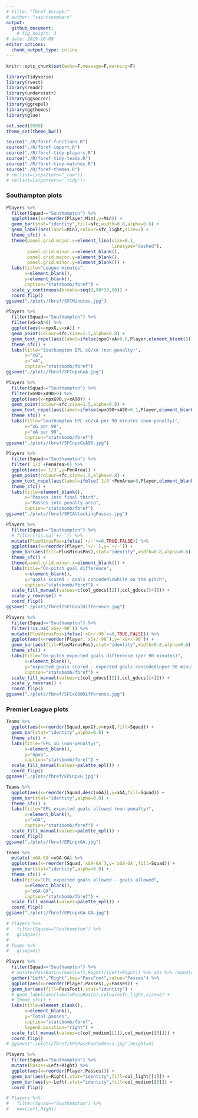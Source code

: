 ```yaml
---
# title: "fbref Scraper"
# author: "saintsnumbers"
output:
  github_document:
    # fig_height: 3
# date: 2019-10-09
editor_options:
  chunk_output_type: inline
---
```


```r
knitr::opts_chunk$set(echo=F,message=F,warning=F)

library(tidyverse)
library(rvest)
library(readr)
library(understatr)
library(ggsoccer)
library(ggrepel)
library(ggthemes)
library(glue)

set.seed(9999)
theme_set(theme_bw())

source("./R/fbref-functions.R")
source("./R/fbref-import.R")
source("./R/fbref-tidy-players.R")
source("./R/fbref-tidy-teams.R")
source("./R/fbref-tidy-matches.R")
source("./R/fbref-themes.R")
# rm(list=ls(pattern="_raw"))
# rm(list=ls(pattern="_tidy"))
```

### Southampton plots

```r
Players %>%
  filter(Squad=="Southampton") %>%
  ggplot(aes(x=reorder(Player,Min),y=Min)) +
  geom_bar(stat="identity",fill=sfc,width=0.8,alpha=0.6) +
  geom_label(aes(label=Min),colour=sfc_light,size=2) +
  theme_sfc() +
  theme(panel.grid.major.x=element_line(size=0.1,
                                        linetype="dashed"),
        panel.grid.minor.x=element_blank(),
        panel.grid.major.y=element_blank(),
        panel.grid.minor.y=element_blank()) +
  labs(title="League minutes",
       x=element_blank(),
       y=element_blank(),
       caption="statsbomb/fbref") +
  scale_y_continuous(breaks=seq(0,90*38,90)) +
  coord_flip()
ggsave("./plots/fbref/SFCMinutes.jpg")

Players %>%
  filter(Squad=="Southampton") %>%
  filter(xG+xA>0) %>%
  ggplot(aes(x=npxG,y=xA)) +
  geom_point(colour=sfc,size=1.5,alpha=0.8) +
  geom_text_repel(aes(label=ifelse(npxG+xA>0.6,Player,element_blank())),size=3) +
  theme_sfc() +
  labs(title="Southampton EPL xG/xA (non-penalty)",
       x="xG",
       y="xA",
       caption="statsbomb/fbref")
ggsave("./plots/fbref/SFCnpxGxA.jpg")

Players %>%
  filter(Squad=="Southampton") %>%
  filter(xG90+xA90>0) %>%
  ggplot(aes(x=npxG90,y=xA90)) +
  geom_point(colour=sfc,size=1.5,alpha=0.8) +
  geom_text_repel(aes(label=ifelse(npxG90+xA90>0.1,Player,element_blank())),size=3) +
  theme_sfc() +
  labs(title="Southampton EPL xG/xA per 90 minutes (non-penalty)",
       x="xG per 90",
       y="xA per 90",
       caption="statsbomb/fbref")
ggsave("./plots/fbref/SFCnpxGxA90.jpg")

Players %>%
  filter(Squad=="Southampton") %>%
  filter(`1/3`+PenArea>0) %>%
  ggplot(aes(x=`1/3`,y=PenArea)) +
  geom_point(colour=sfc,size=1.5,alpha=0.8) +
  geom_text_repel(aes(label=ifelse(`1/3`+PenArea>8,Player,element_blank())),size=3) +
  theme_sfc() +
  labs(title=element_blank(),
       x="Passes into final third",
       y="Passes into penalty area",
       caption="statsbomb/fbref")
ggsave("./plots/fbref/SFCAttackingPasses.jpg")

Players %>%
  filter(Squad=="Southampton") %>%
  # filter(!is.na(`+/-`)) %>%
  mutate(PlusMinusPos=ifelse(`+/-`>=0,TRUE,FALSE)) %>%
  ggplot(aes(x=reorder(Player,`+/-`),y=`+/-`)) +
  geom_bar(aes(fill=PlusMinusPos),stat="identity",width=0.8,alpha=0.6) +
  theme_sfc() +
  theme(panel.grid.minor.x=element_blank()) +
  labs(title="On-pitch goal difference",
       x=element_blank(),
       y="goals scored - goals conceded\nwhile on the pitch",
       caption="statsbomb/fbref") +
  scale_fill_manual(values=c(col_gdocs[[2]],col_gdocs[[4]])) +
  scale_y_reverse() +
  coord_flip()
ggsave("./plots/fbref/SFCGoalDifference.jpg")

Players %>%
  filter(Squad=="Southampton") %>%
  filter(!is.na(`xG+/-90`)) %>%
  mutate(PlusMinusPos=ifelse(`xG+/-90`>=0,TRUE,FALSE)) %>%
  ggplot(aes(x=reorder(Player,`xG+/-90`),y=`xG+/-90`)) +
  geom_bar(aes(fill=PlusMinusPos),stat="identity",width=0.8,alpha=0.6) +
  theme_sfc() +
  labs(title="On-pitch expected goals difference (per 90 minutes)",
       x=element_blank(),
       y="expected goals scored - expected goals conceded\nper 90 minutes while on the pitch",
       caption="statsbomb/fbref") +
  scale_fill_manual(values=c(col_gdocs[[2]],col_gdocs[[4]])) +
  scale_y_reverse() +
  coord_flip()
ggsave("./plots/fbref/SFCxG90Difference.jpg")
```

### Premier League plots

```r
Teams %>%
  ggplot(aes(x=reorder(Squad,npxG),y=npxG,fill=Squad)) +
  geom_bar(stat="identity",alpha=0.8) +
  theme_sfc() +
  labs(title="EPL xG (non-penalty)",
       x=element_blank(),
       y="npxG",
       caption="statsbomb/fbref") +
  scale_fill_manual(values=palette_epl()) +
  coord_flip()
ggsave("./plots/fbref/EPLnpxG.jpg")

Teams %>%
  ggplot(aes(x=reorder(Squad,desc(xGA)),y=xGA,fill=Squad)) +
  geom_bar(stat="identity",alpha=0.8) +
  theme_sfc() +
  labs(title="EPL expected goals allowed (non-penalty)",
       x=element_blank(),
       y="xGA",
       caption="statsbomb/fbref") +
  scale_fill_manual(values=palette_epl()) +
  coord_flip()
ggsave("./plots/fbref/EPLnpxGA.jpg")

Teams %>%
  mutate(`xGA-GA`=xGA-GA) %>%
  ggplot(aes(x=reorder(Squad,`xGA-GA`),y=`xGA-GA`,fill=Squad)) +
  geom_bar(stat="identity",alpha=0.8) +
  theme_sfc() +
  labs(title="EPL expected goals allowed - goals allowed",
       x=element_blank(),
       y="xGA-GA",
       caption="statsbomb/fbref") +
  scale_fill_manual(values=palette_epl()) +
  coord_flip()
ggsave("./plots/fbref/EPLnpxGA-GA.jpg")
```

```r
# Players %>%
#   filter(Squad=="Southampton") %>%
#   glimpse()
# 
# Teams %>%
#   glimpse()
```



```r
Players %>%
  filter(Squad=="Southampton") %>%
  # mutate(PassRatio=(max(Left,Right)/(Left+Right)) %>% abs %>% round(digits=2)) %>%
  gather("Left","Right",key="PassFoot",value="Passes") %>%
  ggplot(aes(x=reorder(Player,Passes),y=Passes)) +
  geom_bar(aes(fill=PassFoot),stat="identity") +
  # geom_label(aes(label=PassRatio),colour=sfc_light,size=2) +
  # theme_sfc() +
  labs(title=element_blank(),
       x=element_blank(),
       y="Total passes",
       caption="statsbomb/fbref",
       legend.position="right") +
  scale_fill_manual(values=c(col_medium[[1]],col_medium[[8]])) +
  coord_flip()
# ggsave("./plots/fbref/SFCPassFootedness.jpg",height=4)

Players %>%
  filter(Squad=="Southampton") %>%
  mutate(Passes=Left+Right) %>%
  ggplot(aes(x=reorder(Player,Passes))) +
  geom_bar(aes(y=Right),stat="identity",fill=col_light[[1]]) +
  geom_bar(aes(y=-Left),stat="identity",fill=col_medium[[8]]) +
  coord_flip()

# Players %>%
#   filter(Squad=="Southampton") %>%
#   max(Left,Right)
```